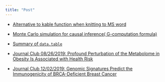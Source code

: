 ```yaml
---
title: "Post"
---
```


<link rel="stylesheet" href="styles.css" type="text/css">

+ [Alternative to kable function when knitting to MS word](/content/post/alternative-to-kable-function-when-knitting-to-ms-word.html)

+ [Monte Carlo simulation for causal inference( G-computation formula)](/content/post/Monte-Carlo-simulation-for-causal-inference.html)

+ [Summary of `data.table`](/content/post/data.table.html)

+ [Journal Club 08/26/2019: Profound Perturbation of the Metabolome in Obesity Is Associated with Health Risk](/content/post/Journal Club 08_26 Presentation Slide.pdf)

+ [Journal Club 12/02/2019: Genomic Signatures Predict the Immunogenicity of BRCA-Deficient Breast Cancer](/content/post/Journal Club 12_02 Presentation Slide.pdf)